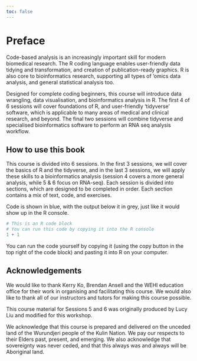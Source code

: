 ```yaml
---
toc: false
---
```


# Preface {.unnumbered}

Code-based analysis is an increasingly important skill for modern biomedical research. The R coding language enables user-friendly data tidying and transformation, and creation of publication-ready graphics. R is also core to bioinformatics research, supporting all types of ’omics data analysis, and general statistical analysis too.  

Designed for complete coding beginners, this course will introduce data wrangling, data visualisation, and bioinformatics analysis in R. The first 4 of 6 sessions will cover foundations of R, and user-friendly ‘tidyverse’ software, which is applicable to many areas of medical and clinical research, and beyond. The final two sessions will combine tidyverse and specialised bioinformatics software to perform an RNA seq analysis workflow. 

## How to use this book

This course is divided into 6 sessions. In the first 3 sessions, we will cover the basics of R and the tidyverse, and in the last 3 sessions, we will apply these skills to a bioinformatics analysis (session 4 covers a more general analysis, while 5 & 6 focus on RNA-seq). Each session is divided into sections, which are designed to be completed in order. Each section contains a mix of text, code, and exercises.

Code is shown in blue, with the output below it in grey, just like it would show up in the R console.

```r
# This is an R code block
# You can run this code by copying it into the R console
1 + 1
```

You can run the code yourself by copying it (using the copy button in the top right of the code block) and pasting it into R on your computer.

## Acknowledgements

We would like to thank Kerry Ko, Brendan Ansell and the WEHI education office for their work in organising and facilitating this course. We would also like to thank all of our instructors and tutors for making this course possible.

This course material for Sessions 5 and 6 was originally produced by Lucy Liu and modified for this workshop.

We acknowledge that this course is prepared and delivered on the unceded land of the Wurundjeri people of the Kulin Nation. We pay our respects to their Elders past, present, and emerging. We also acknowledge that sovereignty was never ceded, and that this always was and always will be Aboriginal land.
